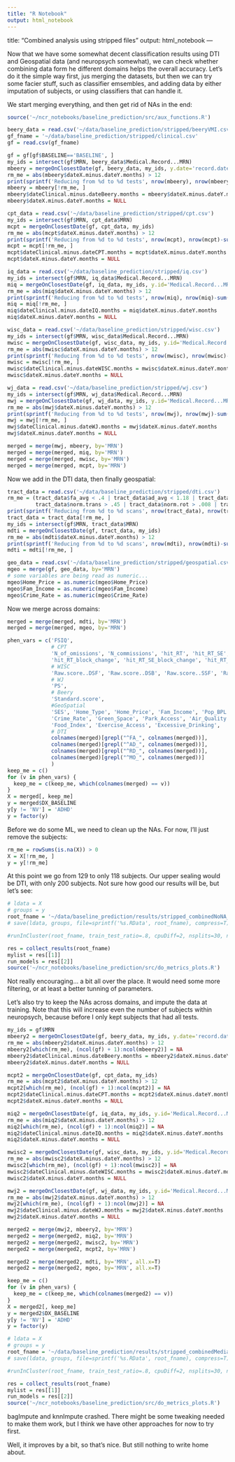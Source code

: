 ```yaml
---
title: "R Notebook"
output: html_notebook
---
```

title: "Combined analysis using stripped files"
output: html_notebook
---

Now that we have some somewhat decent classification results using DTI and Geospatial data (and neuropsych somewhat), we can check whether combining data form he different domains helps the overall accuracy. Let's do it the simple way first, jus merging the datasets, but then we can try some facier stuff, such as classifier emsembles, and adding data by either imputation of subjects, or using classifiers that can handle it.

We start merging everything, and then get rid of NAs in the end:

```r
source('~/ncr_notebooks/baseline_prediction/src/aux_functions.R')

beery_data = read.csv('~/data/baseline_prediction/stripped/beeryVMI.csv')
gf_fname = '~/data/baseline_prediction/stripped/clinical.csv'
gf = read.csv(gf_fname)

gf = gf[gf$BASELINE=='BASELINE', ]
my_ids = intersect(gf$MRN, beery_data$Medical.Record...MRN)
mbeery = mergeOnClosestDate(gf, beery_data, my_ids, y.date='record.date.collected', y.id='Medical.Record...MRN')
rm_me = abs(mbeery$dateX.minus.dateY.months) > 12
print(sprintf('Reducing from %d to %d tests', nrow(mbeery), nrow(mbeery)-sum(rm_me)))
mbeery = mbeery[!rm_me, ]
mbeery$dateClinical.minus.dateBeery.months = mbeery$dateX.minus.dateY.months
mbeery$dateX.minus.dateY.months = NULL

cpt_data = read.csv('~/data/baseline_prediction/stripped/cpt.csv')
my_ids = intersect(gf$MRN, cpt_data$MRN)
mcpt = mergeOnClosestDate(gf, cpt_data, my_ids)
rm_me = abs(mcpt$dateX.minus.dateY.months) > 12
print(sprintf('Reducing from %d to %d tests', nrow(mcpt), nrow(mcpt)-sum(rm_me)))
mcpt = mcpt[!rm_me, ]
mcpt$dateClinical.minus.dateCPT.months = mcpt$dateX.minus.dateY.months
mcpt$dateX.minus.dateY.months = NULL

iq_data = read.csv('~/data/baseline_prediction/stripped/iq.csv')
my_ids = intersect(gf$MRN, iq_data$Medical.Record...MRN)
miq = mergeOnClosestDate(gf, iq_data, my_ids, y.id='Medical.Record...MRN', y.date='record.date.collected')
rm_me = abs(miq$dateX.minus.dateY.months) > 12
print(sprintf('Reducing from %d to %d tests', nrow(miq), nrow(miq)-sum(rm_me)))
miq = miq[!rm_me, ]
miq$dateClinical.minus.dateIQ.months = miq$dateX.minus.dateY.months
miq$dateX.minus.dateY.months = NULL

wisc_data = read.csv('~/data/baseline_prediction/stripped/wisc.csv')
my_ids = intersect(gf$MRN, wisc_data$Medical.Record...MRN)
mwisc = mergeOnClosestDate(gf, wisc_data, my_ids, y.id='Medical.Record...MRN', y.date='record.date.collected')
rm_me = abs(mwisc$dateX.minus.dateY.months) > 12
print(sprintf('Reducing from %d to %d tests', nrow(mwisc), nrow(mwisc)-sum(rm_me)))
mwisc = mwisc[!rm_me, ]
mwisc$dateClinical.minus.dateWISC.months = mwisc$dateX.minus.dateY.months
mwisc$dateX.minus.dateY.months = NULL

wj_data = read.csv('~/data/baseline_prediction/stripped/wj.csv')
my_ids = intersect(gf$MRN, wj_data$Medical.Record...MRN)
mwj = mergeOnClosestDate(gf, wj_data, my_ids, y.id='Medical.Record...MRN', y.date='record.date.collected')
rm_me = abs(mwj$dateX.minus.dateY.months) > 12
print(sprintf('Reducing from %d to %d tests', nrow(mwj), nrow(mwj)-sum(rm_me)))
mwj = mwj[!rm_me, ]
mwj$dateClinical.minus.dateWJ.months = mwj$dateX.minus.dateY.months
mwj$dateX.minus.dateY.months = NULL

merged = merge(mwj, mbeery, by='MRN')
merged = merge(merged, miq, by='MRN')
merged = merge(merged, mwisc, by='MRN')
merged = merge(merged, mcpt, by='MRN')
```

Now we add in the DTI data, then finally geospatial:

```r
tract_data = read.csv('~/data/baseline_prediction/stripped/dti.csv')
rm_me = (tract_data$fa_avg < .4 | tract_data$ad_avg < 1.18 | tract_data$rd_avg > .65 | tract_data$rd_avg < .5 |
         tract_data$norm.trans > .45 | tract_data$norm.rot > .008 | tract_data$goodSlices < 45 | tract_data$goodSlices > 70)
print(sprintf('Reducing from %d to %d scans', nrow(tract_data), nrow(tract_data)-sum(rm_me)))
tract_data = tract_data[!rm_me, ]
my_ids = intersect(gf$MRN, tract_data$MRN)
mdti = mergeOnClosestDate(gf, tract_data, my_ids)
rm_me = abs(mdti$dateX.minus.dateY.months) > 12
print(sprintf('Reducing from %d to %d scans', nrow(mdti), nrow(mdti)-sum(rm_me)))
mdti = mdti[!rm_me, ]
```

```r
geo_data = read.csv('~/data/baseline_prediction/stripped/geospatial.csv')
mgeo = merge(gf, geo_data, by='MRN')
# some variables are being read as numeric...
mgeo$Home_Price = as.numeric(mgeo$Home_Price)
mgeo$Fam_Income = as.numeric(mgeo$Fam_Income)
mgeo$Crime_Rate = as.numeric(mgeo$Crime_Rate)
```

Now we merge across domains:

```r
merged = merge(merged, mdti, by='MRN')
merged = merge(merged, mgeo, by='MRN')
```

```r
phen_vars = c('FSIQ',
              # CPT
              'N_of_omissions', 'N_commissions', 'hit_RT', 'hit_RT_SE', 'variability_of_SE', 'N_perservations',
              'hit_RT_block_change', 'hit_RT_SE_block_change', 'hit_RT_ISI_change', 'hit_RT_SE_ISI_change',
              # WISC
              'Raw.score..DSF', 'Raw.score..DSB', 'Raw.score..SSF', 'Raw.score..SSB',
              # WJ
              'PS',
              # Beery
              'Standard.score',
              #GeoSpatial
              'SES', 'Home_Type', 'Home_Price', 'Fam_Income', 'Pop_BPL', 'Fam_BPL', 'Pub_School',
              'Crime_Rate', 'Green_Space', 'Park_Access', 'Air_Quality', 'Obesity_Rate',
              'Food_Index', 'Exercise_Access', 'Excessive_Drinking',
              # DTI
              colnames(merged)[grepl("^FA_", colnames(merged))],
              colnames(merged)[grepl("^AD_", colnames(merged))],
              colnames(merged)[grepl("^RD_", colnames(merged))],
              colnames(merged)[grepl("^MO_", colnames(merged))]
              )
keep_me = c()
for (v in phen_vars) {
  keep_me = c(keep_me, which(colnames(merged) == v))
}
X = merged[, keep_me]
y = merged$DX_BASELINE
y[y != 'NV'] = 'ADHD'
y = factor(y)
```

Before we do some ML, we need to clean up the NAs. For now, I'll just remove the subjects:

```r
rm_me = rowSums(is.na(X)) > 0
X = X[!rm_me, ]
y = y[!rm_me]
```

At this point we go from 129 to only 118 subjects. Our upper sealing would be DTI, with only 200 subjects. Not sure how good our results will be, but let's see:

```r
# ldata = X
# groups = y
root_fname = '~/data/baseline_prediction/results/stripped_combinedNoNA_NVvsADHD'
# save(ldata, groups, file=sprintf('%s.RData', root_fname), compress=T)

#runInCluster(root_fname, train_test_ratio=.8, cpuDiff=2, nsplits=30, nrepeatcv=5, run_models=c('rndForest', 'lr', 'xgb'))

res = collect_results(root_fname)
mylist = res[[1]]
run_models = res[[2]]
source('~/ncr_notebooks/baseline_prediction/src/do_metrics_plots.R')
```

Not really encouraging... a bit all over the place. It would need some more filtering, or at least a better tunning of parameters.

Let's also try to keep the NAs across domains, and impute the data at training. Note that this will increase even the number of subjects within neuropsych, because before I only kept subjects that had all tests.

```r
my_ids = gf$MRN
mbeery2 = mergeOnClosestDate(gf, beery_data, my_ids, y.date='record.date.collected', y.id='Medical.Record...MRN')
rm_me = abs(mbeery2$dateX.minus.dateY.months) > 12
mbeery2[which(rm_me), (ncol(gf) + 1):ncol(mbeery2)] = NA
mbeery2$dateClinical.minus.dateBeery.months = mbeery2$dateX.minus.dateY.months
mbeery2$dateX.minus.dateY.months = NULL

mcpt2 = mergeOnClosestDate(gf, cpt_data, my_ids)
rm_me = abs(mcpt2$dateX.minus.dateY.months) > 12
mcpt2[which(rm_me), (ncol(gf) + 1):ncol(mcpt2)] = NA
mcpt2$dateClinical.minus.dateCPT.months = mcpt2$dateX.minus.dateY.months
mcpt2$dateX.minus.dateY.months = NULL

miq2 = mergeOnClosestDate(gf, iq_data, my_ids, y.id='Medical.Record...MRN', y.date='record.date.collected')
rm_me = abs(miq2$dateX.minus.dateY.months) > 12
miq2[which(rm_me), (ncol(gf) + 1):ncol(miq2)] = NA
miq2$dateClinical.minus.dateIQ.months = miq2$dateX.minus.dateY.months
miq2$dateX.minus.dateY.months = NULL

mwisc2 = mergeOnClosestDate(gf, wisc_data, my_ids, y.id='Medical.Record...MRN', y.date='record.date.collected')
rm_me = abs(mwisc2$dateX.minus.dateY.months) > 12
mwisc2[which(rm_me), (ncol(gf) + 1):ncol(mwisc2)] = NA
mwisc2$dateClinical.minus.dateWISC.months = mwisc2$dateX.minus.dateY.months
mwisc2$dateX.minus.dateY.months = NULL

mwj2 = mergeOnClosestDate(gf, wj_data, my_ids, y.id='Medical.Record...MRN', y.date='record.date.collected')
rm_me = abs(mwj2$dateX.minus.dateY.months) > 12
mwj2[which(rm_me), (ncol(gf) + 1):ncol(mwj2)] = NA
mwj2$dateClinical.minus.dateWJ.months = mwj2$dateX.minus.dateY.months
mwj2$dateX.minus.dateY.months = NULL

merged2 = merge(mwj2, mbeery2, by='MRN')
merged2 = merge(merged2, miq2, by='MRN')
merged2 = merge(merged2, mwisc2, by='MRN')
merged2 = merge(merged2, mcpt2, by='MRN')
```

```r
merged2 = merge(merged2, mdti, by='MRN', all.x=T)
merged2 = merge(merged2, mgeo, by='MRN', all.x=T)
```
```r
keep_me = c()
for (v in phen_vars) {
  keep_me = c(keep_me, which(colnames(merged2) == v))
}
X = merged2[, keep_me]
y = merged2$DX_BASELINE
y[y != 'NV'] = 'ADHD'
y = factor(y)
```

```r
# ldata = X
# groups = y
root_fname = '~/data/baseline_prediction/results/stripped_combinedMedianImpute_NVvsADHD'
# save(ldata, groups, file=sprintf('%s.RData', root_fname), compress=T)

#runInCluster(root_fname, train_test_ratio=.8, cpuDiff=2, nsplits=30, nrepeatcv=5, run_models=c('rndForest', 'lr', 'xgb'), default_preproc=c('center', 'scale', 'medianImpute'))

res = collect_results(root_fname)
mylist = res[[1]]
run_models = res[[2]]
source('~/ncr_notebooks/baseline_prediction/src/do_metrics_plots.R')
```

bagImpute and knnImpute crashed. There might be some tweaking needed to make them work, but I think we have other approaches for now to try first.

Well, it improves by a bit, so that's nice. But still nothing to write home about. 